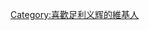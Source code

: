 {{Userbox
  |border-c = #000000
  |border-s = 1
  |id-c     = #ffffff
  |id-s     = 12
  |id-fc    = #000000
  |info-s   = 10
  |info-fc  = #000000
  |id       = [[File:Ashikaga mon.svg|45px]]
  |info     = 這個用戶喜歡'''[[足利义辉|劍豪將軍]]'''。
}}

[[Category:喜歡足利义辉的維基人]]